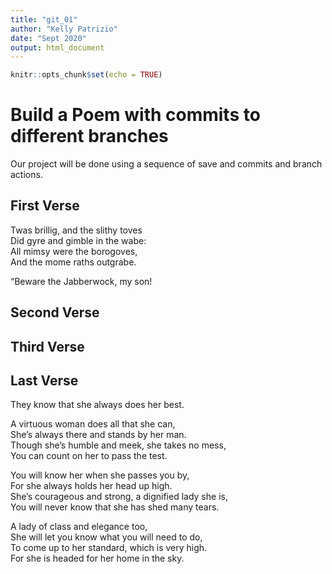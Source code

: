 ```yaml
---
title: "git_01"
author: "Kelly Patrizio"
date: "Sept 2020"
output: html_document
---
```


```r
knitr::opts_chunk$set(echo = TRUE)
```
# Build a Poem with commits to different branches
Our project will be done using a sequence of save and commits and branch actions.
<!-- Do not modify or change any text in "!--" bracketed areas such as this --- these are instructions to
you, if you change any of this the git program will notice it and compromise your git merging strategy !-->

## First Verse 
<!--Put the first five lines of a poem by Lewis Carrol in this section!-->

 Twas brillig, and the slithy toves    
      Did gyre and gimble in the wabe:    
All mimsy were the borogoves,    
      And the mome raths outgrabe. 
      
“Beware the Jabberwock, my son!    
      

## Second Verse
<!--Put the first five lines of a poem by Robert Frost here!-->

## Third Verse
<!--Put the first two verses of The Walrus and the Carpenter here!-->

## Last Verse
<!--Put a short poem of your choice 8-20 lines,here!-->

They know that she always does her best.    
    
A virtuous woman does all that she can,    
She’s always there and stands by her man.    
Though she’s humble and meek, she takes no mess,    
You can count on her to pass the test.    
    
You will know her when she passes you by,    
For she always holds her head up high.    
She’s courageous and strong, a dignified lady she is,    
You will never know that she has shed many tears.      
    
A lady of class and elegance too,      
She will let you know what you will need to do,         
To come up to her standard, which is very high.      
For she is headed for her home in the sky.  




